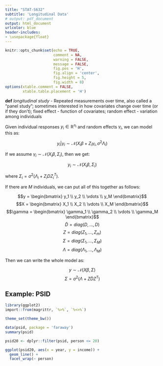 ```yaml
---
title: "STAT-S632"
subtitle: 'Longitudinal Data'
# output: pdf_document
output: html_document
urlcolor: blue
header-includes:
- \usepackage{float}
---
```


```r
knitr::opts_chunk$set(echo = TRUE, 
                      comment = NA, 
                      warning = FALSE, 
                      message = FALSE, 
                      fig.pos = 'H', 
                      fig.align = 'center', 
                      fig.height = 5, 
                      fig.width = 8)
options(xtable.comment = FALSE, 
        xtable.table.placement = 'H')
```

**def** *longitudinal study* - Repeated measurements over time, also called a 
"panel study"; sometimes interested in how covariates change over time (or if 
they don't); fixed effect - function of covariates; random effect - variation 
among individuals

Given individual responses $y_i \in \mathbb{R}^{n_i}$ and random effects 
$\gamma_i$, we can model this as:

$$y_i | \gamma_i \sim \mathcal{N}(X_i \beta + Z_i \gamma_i, \sigma^2 \Lambda_i)$$

If we assume $\gamma_i \sim \mathcal{N}(X_i \beta, \Sigma_i)$, then we get:

$$y_i \sim \mathcal{N}(X_i \beta, \Sigma_i)$$

where $\Sigma_i = \sigma^2 (\Lambda_i + Z_i D Z_i^T)$.

If there are $M$ individuals, we can put all of this together as follows:

$$y = \begin{bmatrix} y_1 \\ y_2 \\ \vdots \\ y_M \end{bmatrix}$$
$$X = \begin{bmatrix} X_1 \\ X_2 \\ \vdots \\ X_M \end{bmatrix}$$
$$\gamma = \begin{bmatrix} 
  \gamma_1 \\ \gamma_2 \\ \vdots \\ \gamma_M 
\end{bmatrix}$$
$$\tilde{D} = diag(D, ..., D)$$
$$Z = diag(Z_1, ..., Z_m)$$
$$\Sigma = diag(\Sigma_1, ..., \Sigma_M)$$
$$\Lambda = diag(\Lambda_1, ..., \Lambda_M)$$

Then we can write the whole model as:

$$y \sim \mathcal{N}(X \beta, \Sigma)$$
$$\Sigma = \sigma^2 (\Lambda + Z \tilde{D} Z^T)$$

## Example: PSID

```r
library(ggplot2)
import::from(magrittr, `%>%`, `%<>%`)

theme_set(theme_bw())

data(psid, package = 'faraway')
summary(psid)

psid20 <- dplyr::filter(psid, person <= 20)

ggplot(psid20, aes(x = year, y = income)) + 
  geom_line() + 
  facet_wrap(~ person)
```